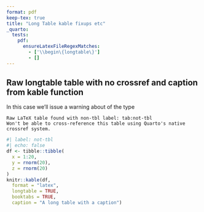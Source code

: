 ```yaml
---
format: pdf
keep-tex: true
title: "Long Table kable fixups etc"
_quarto:
  tests:
    pdf:
      ensureLatexFileRegexMatches:
        - ['\\begin\{longtable\}']
        - []
---
```


## Raw longtable table with no crossref and caption from kable function

In this case we'll issue a warning about of the type 
````
Raw LaTeX table found with non-tbl label: tab:not-tbl
Won't be able to cross-reference this table using Quarto's native crossref system.
````
```r
#| label: not-tbl
#| echo: false
df <- tibble::tibble(
  x = 1:20,
  y = rnorm(20),
  z = rnorm(20)
)
knitr::kable(df, 
  format = "latex", 
  longtable = TRUE, 
  booktabs = TRUE, 
  caption = "A long table with a caption")
```

